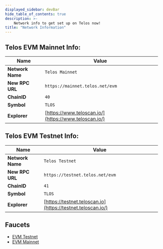---
displayed_sidebar: devBar
hide_table_of_contents: true
description: >-
    Network info to get set up on Telos now!
title: "Network Information"
---

## **Telos EVM Mainnet Info:**

| Name             | Value                                                |
| ---------------- | ---------------------------------------------------- |
| **Network Name** | `Telos Mainnet`                                      |
| **New RPC URL**  | `https://mainnet.telos.net/evm`                      |
| **ChainID**      | `40`                                                 |
| **Symbol**       | `TLOS`                                               |
| **Explorer**     | [https://www.teloscan.io/](https://www.teloscan.io/) |

## **Telos EVM Testnet Info:**

| Name             | Value                                                       |
| ---------------- | ----------------------------------------------------------- |
| **Network Name** | `Telos Testnet`                                             |
| **New RPC URL**  | `https://testnet.telos.net/evm`                             |
| **ChainID**      | `41`                                                        |
| **Symbol**       | `TLOS`                                                      |
| **Explorer**     | [https://testnet.teloscan.io](https://testnet.teloscan.io/) |

## Faucets

- [EVM Testnet](https://app.telos.net/testnet/developers?tab=tlos-evm)
- [EVM Mainnet](https://stakely.io/en/faucet/telos-evm-tlos)

